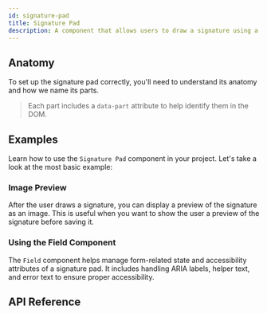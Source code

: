 ```yaml
---
id: signature-pad
title: Signature Pad
description: A component that allows users to draw a signature using a signature pad.
---
```


<ComponentPreview id="SignaturePad" />

## Anatomy

To set up the signature pad correctly, you'll need to understand its anatomy and how we name its parts.

> Each part includes a `data-part` attribute to help identify them in the DOM.

<Anatomy id="signature-pad" />

## Examples

Learn how to use the `Signature Pad` component in your project. Let's take a look at the most basic
example:

<Example id="basic" />

### Image Preview

After the user draws a signature, you can display a preview of the signature as an image. This is useful
when you want to show the user a preview of the signature before saving it.

<Example id="image-preview" />

### Using the Field Component

The `Field` component helps manage form-related state and accessibility attributes of a signature pad.
It includes handling ARIA labels, helper text, and error text to ensure proper accessibility.

<Example id="with-field" />

## API Reference

<ComponentTypes id="signature-pad" />
